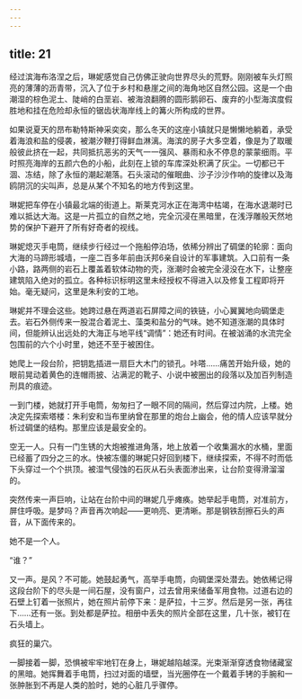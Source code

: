 ```yaml
---
---
---
```

title: 21
---







经过滨海布洛涅之后，琳妮感觉自己仿佛正驶向世界尽头的荒野。刚刚被车头灯照亮的薄薄的沥青带，沉入了位于乡村和悬崖之间的海角地区自然公园。这是一个由潮湿的棕色泥土、陡峭的白垩岩、被海浪翻腾的圆形鹅卵石、废弃的小型海滨度假胜地和挂在危险却永恒的锯齿状海岸线上的篝火所构成的世界。

如果说夏天的昂布勒特斯神采奕奕，那么冬天的这座小镇就只是懒懒地躺着，承受着海浪和盐的侵袭，被潮汐鞭打得鲜血淋漓。海滨的房子大多空着，像是为了取暖般彼此挤在一起，共同抵抗恶劣的天气一一强风、暴雨和永不停息的蒙蒙细雨。平时照亮海岸的五颜六色的小船，此刻在上锁的车库深处积满了灰尘。一切都已干涸、冻结，除了永恒的潮起潮落。石头滚动的催眠曲、沙子沙沙作响的旋律以及海鸥阴沉的尖叫声，总是从某个不知名的地方传到这里。

琳妮把车停在小镇最北端的街道上。斯莱克河水正在海湾中枯竭，在海水退潮时已难以抵达大海。这是一片孤立的自然之地，完全沉浸在黑暗里，在浅浮雕般天然地势的保护下避开了所有好奇者的视线。

琳妮熄灭手电筒，继续步行经过一个拖船停泊场，依稀分辨出了碉堡的轮廓：面向大海的马蹄形城墙，一座二百多年前由沃邦6亲自设计的军事建筑。入口前有一条小路，路两侧的岩石上覆盖着软体动物的壳，涨潮时会被完全浸没在水下，让整座建筑陷入绝对的孤立。各种标识标明这里未经授权不得进入以及修复工程即将开始。毫无疑问，这里是朱利安的工地。

琳妮并不理会这些。她跨过悬在两道岩石屏障之间的铁链，小心翼翼地向碉堡走去。岩石外侧传来一股混合着泥土、藻类和盐分的气味。她不知道涨潮的具体时间，但能辨认出远处的大海正与地平线“调情”：她还有时间。在被汹涌的水流完全包围前的六个小时里，她还不至于被困住。

她爬上一段台阶，把钥匙插进一扇巨大木门的锁孔。咔嗒……痛苦开始升级，她的眼前晃动着黄色的连帽雨披、沾满泥的靴子、小说中被圈出的段落以及加百列制造刑具的痕迹。

一到门楼，她就打开手电筒，匆匆扫了一眼不同的隔间，然后穿过内院，上楼。她决定先探索塔楼：朱利安和当布里纳曾在那里的炮台上幽会，他的情人应该早就分析过碉堡的结构。那里应该是最安全的。

空无一人。只有一门生锈的大炮被推进角落，地上放着一个收集漏水的水桶，里面已经蓄了四分之三的水。快被冻僵的琳妮只好回到楼下，继续探索，不得不时而低下头穿过一个个拱顶。被湿气侵蚀的石灰从石头表面渗出来，让台阶变得滑溜溜的。

突然传来一声巨响，让站在台阶中间的琳妮几乎瘫痪。她举起手电筒，对准前方，屏住呼吸。是梦吗？声音再次响起——更响亮、更清晰。那是钢铁刮擦石头的声音，从下面传来的。

她不是一个人。

“谁？”

又一声。是风？不可能。她鼓起勇气，高举手电筒，向碉堡深处潜去。她依稀记得这段台阶下的尽头是一间石屋，没有窗户，过去曾用来储备军用食物。过道右边的石壁上钉着一张照片，她在照片前停下来：是萨拉，十三岁。然后是另一张，再往下……还有一张。到处都是萨拉。相册中丢失的照片全部在这里，几十张，被钉在石头墙上。

疯狂的巢穴。

一脚接着一脚，恐惧被牢牢地钉在身上，琳妮越陷越深。光束渐渐穿透食物储藏室的黑暗。她挥舞着手电筒，扫过对面的墙壁，当光圈停在一个戴着手铐的手腕和一张肿胀到不再是人类的脸时，她的心脏几乎骤停。